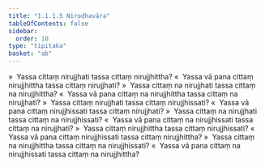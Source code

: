 ```yaml
---
title: "1.1.1.5 Nirodhavāra"
tableOfContents: false
sidebar:
  order: 10
type: "tipitaka"
basket: "ab"
---
```



<DynamicBreadcrumb />

<Division number="7">

<Paragraph number="26">
»  Yassa cittaṃ nirujjhati tassa cittaṃ nirujjhittha?
</Paragraph>

<Paragraph number="27">
«  Yassa vā pana cittaṃ nirujjhittha tassa cittaṃ nirujjhati?
</Paragraph>

<Paragraph number="28">
»  Yassa cittaṃ na nirujjhati tassa cittaṃ na nirujjhittha?
</Paragraph>

<Paragraph number="29">
«  Yassa vā pana cittaṃ na nirujjhittha tassa cittaṃ na nirujjhati?
</Paragraph>

</Division>
<Division number="8">

<Paragraph number="30">
»  Yassa cittaṃ nirujjhati tassa cittaṃ nirujjhissati?
</Paragraph>

<Paragraph number="31">
«  Yassa vā pana cittaṃ nirujjhissati tassa cittaṃ nirujjhati?
</Paragraph>

<Paragraph number="32">
»  Yassa cittaṃ na nirujjhati tassa cittaṃ na nirujjhissati?
</Paragraph>

<Paragraph number="33">
«  Yassa vā pana cittaṃ na nirujjhissati tassa cittaṃ na nirujjhati?
</Paragraph>

</Division>
<Division number="9">

<Paragraph number="34">
»  Yassa cittaṃ nirujjhittha tassa cittaṃ nirujjhissati?
</Paragraph>

<Paragraph number="35">
«  Yassa vā pana cittaṃ nirujjhissati tassa cittaṃ nirujjhittha?
</Paragraph>

<Paragraph number="36">
»  Yassa cittaṃ na nirujjhittha tassa cittaṃ na nirujjhissati?
</Paragraph>

<Paragraph number="37">
«  Yassa vā pana cittaṃ na nirujjhissati tassa cittaṃ na nirujjhittha?
</Paragraph>
</Division>